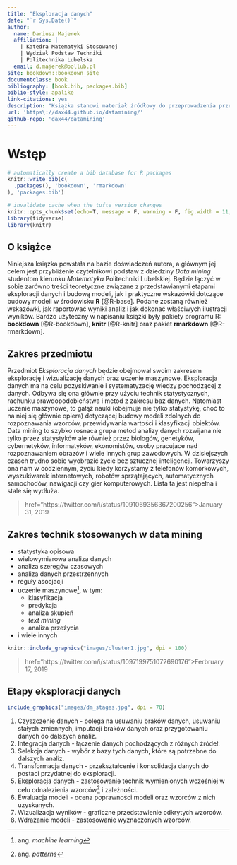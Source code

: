 --- 
title: "Eksploracja danych"
date: "`r Sys.Date()`"
author: 
  name: Dariusz Majerek
  affiliation: |
    | Katedra Matematyki Stosowanej
    | Wydział Podstaw Techniki
    | Politechnika Lubelska
  email: d.majerek@pollub.pl
site: bookdown::bookdown_site
documentclass: book
bibliography: [book.bib, packages.bib]
biblio-style: apalike
link-citations: yes
description: "Książka stanowi materiał źródłowy do przeprowadzenia przedmiotu Eksploracja Danych."
url: 'https\://dax44.github.io/datamining/'
github-repo: 'dax44/datamining'
---

# Wstęp {-}

```{r eval=FALSE, include=FALSE}
# automatically create a bib database for R packages
knitr::write_bib(c(
  .packages(), 'bookdown', 'rmarkdown'
), 'packages.bib')
```

```{r setup, include=FALSE}
# invalidate cache when the tufte version changes
knitr::opts_chunk$set(echo=T, message = F, warning = F, fig.width = 11, fig.height = 8)
library(tidyverse)
library(knitr)
```

## O książce {-}

Niniejsza książka powstała na bazie doświadczeń autora, a głównym jej celem jest przybliżenie czytelnikowi podstaw z dziedziny *Data mining* studentom kierunku *Matematyka* Politechniki Lubelskiej. Będzie łączyć w sobie zarówno treści teoretyczne związane z przedstawianymi etapami eksploracji danych i budową modeli, jak i praktyczne wskazówki dotczące budowy modeli w środowisku **R** [@R-base]. Podane zostaną również wskazówki, jak raportować wyniki analiz i jak dokonać właściwych ilustracji wyników. Bardzo użyteczny w napisaniu książki były pakiety programu R: **bookdown** [@R-bookdown], **knitr** [@R-knitr] oraz pakiet **rmarkdown** [@R-rmarkdown].

## Zakres przedmiotu {-}

Przedmiot *Eksploracja danych* będzie obejmował swoim zakresem eksplorację i wizualizację danych oraz uczenie maszynowe. Eksploracja danych ma na celu pozyskiwanie i systematyzację wiedzy pochodzącej z danych. Odbywa się ona głównie przy użyciu technik statystycznych, rachunku prawdopodobieństwa i metod z zakresu baz danych. Natomiast uczenie maszynowe, to gałąź nauki (obejmuje nie tylko statystykę, choć to na niej się głównie opiera) dotyczącej budowy modeli zdolnych do rozpoznawania wzorców, przewidywania wartości i klasyfikacji obiektów. Data mining to szybko rosnaca grupa metod analizy danych rozwijana nie tylko przez statystyków ale również przez biologów, genetyków, cybernetyków, informatyków, ekonomistów, osoby pracujace nad rozpoznawaniem obrazów i wiele innych grup zawodowych. W dzisiejszych czasch trudno sobie wyobrazić życie bez sztucznej inteligencji. Towarzyszy ona nam w codziennym, życiu kiedy korzystamy z telefonów komórkowych, wyszukiwarek internetowych, robotów sprzątających, automatycznych samochodów, nawigacji czy gier komputerowych. Lista ta jest niepełna i stale się wydłuża.


<script async src="https://platform.twitter.com/widgets.js" charset="utf-8"></script>
<blockquote class="twitter-video">
  <p> href="https://twitter.com/i/status/1091069356367200256">January 31, 2019</p>
</blockquote>

## Zakres technik stosowanych w data mining {-}

- statystyka opisowa
- wielowymiarowa analiza danych
- analiza szeregów czasowych
- analiza danych przestrzennych
- reguły asocjacji
- uczenie maszynowe^[ang. *machine learning*], w tym:
    - klasyfikacja
    - predykcja
    - analiza skupień
    - *text mining*
    - analiza przeżycia
- i wiele innych

```{r cluster1, echo=FALSE, fig.cap="Przykład nienadzorowanego uczenia maszynowego.\\\  *Źródło:*https://analyticstraining.com/cluster-analysis-for-business/"}
knitr::include_graphics("images/cluster1.jpg", dpi = 100)
```

<blockquote class="twitter-video">
  <p> href="https://twitter.com/i/status/1097199751072690176">Ferbruary 17, 2019</p>
</blockquote>

## Etapy eksploracji danych {-}

```{r echo=FALSE, fig.cap="Etapy eksploracji danych [@kavakiotis2017]"}
include_graphics("images/dm_stages.jpg", dpi = 70)
```


1. Czyszczenie danych - polega na usuwaniu braków danych, usuwaniu stałych zmiennych, imputacji braków danych oraz przygotowaniu danych do dalszych analiz.
2. Integracja danych - łączenie danych pochodzących z różnych źródeł.
3. Selekcja danych - wybór z bazy tych danych, które są potrzebne do dalszych analiz.
4. Transformacja danych - przekształcenie i konsolidacja danych do postaci przydatnej do eksploracji.
5. Eksploracja danych - zastosowanie technik wymienionych wcześniej w celu odnalezienia wzorców^[ang. *patterns*] i zależności.
6. Ewaluacja modeli - ocena poprawności modeli oraz wzorców z nich uzyskanych.
7. Wizualizacja wyników - graficzne przedstawienie odkrytych wzorców.
8. Wdrażanie modeli - zastosowanie wyznaczonych wzorców.


